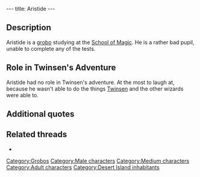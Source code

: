 ---
title: Aristide
---

{{Character|
Name=Aristide|
Image=GBARISTI.jpg|
Race=[[Grobo]]|
Gender=Male|
Size=Medium|
Age=Adult}}

{{Quote|
Quote=It has been two months since I enrolled in this blasted school, and I have not been able to pass a single test!!!|
Character=Aristide}}

==Description==
Aristide is a [[grobo]] studying at the [[School of Magic]]. He is a rather bad pupil, unable to complete any of the tests.

==Role in Twinsen's Adventure==
Aristide had no role in Twinsen's adventure. At the most to laugh at, because he wasn't able to do the things [[Twinsen]] and the other wizards were able to.

==Additional quotes==
{{Quote|
Quote=I can't, I just can't!!! I heard some alien dudes landed on Twinsun, and I didn't even see them! I tried for days to do that blowgun test!|
Character=Aristide}}
{{Quote|
Quote=Ah no!! If I had seen any, I'd have asked him to help me pass at least one test!!!|
Character=Aristide}}
{{Quote|
Quote=I've had it with these studies. I should do something else...I think I am going to try studying extra-zeelichian populations!!!|
Character=Aristide}}

==Related threads==
* {{thread|id=5918|title=Stupid Aristide...}}

[[Category:Grobos]]
[[Category:Male characters]]
[[Category:Medium characters]]
[[Category:Adult characters]]
[[Category:Desert Island inhabitants]]